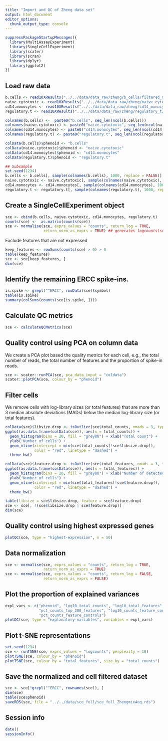```yaml
---
title: "Import and QC of Zheng data set"
output: html_document
editor_options: 
  chunk_output_type: console
---
```


```r
suppressPackageStartupMessages({
  library(MultiAssayExperiment)
  library(SingleCellExperiment)
  library(scater)
  library(scran)
  library(dplyr)
  library(ggplot2)
})
```

## Load raw data

```r
b.cells <- read10XResults("../../data/data_raw/zheng/b_cells/filtered_matrices_mex/hg19") 
naive.cytotoxic <- read10XResults("../../data/data_raw/zheng/naive_cytotoxic/filtered_matrices_mex/hg19")
cd14.monocytes <- read10XResults("../../data/data_raw/zheng/cd14_monocytes/filtered_matrices_mex/hg19")
regulatory.t <- read10XResults("../../data/data_raw/zheng/regulatory_t/filtered_matrices_mex/hg19")

colnames(b.cells) <-  paste0("b.cells", seq_len(ncol(b.cells)))
colnames(naive.cytotoxic) <- paste0("naive.cytotoxic", seq_len(ncol(naive.cytotoxic)))
colnames(cd14.monocytes) <- paste0("cd14.monocytes", seq_len(ncol(cd14.monocytes)))
colnames(regulatory.t) <- paste0("regulatory.t", seq_len(ncol(regulatory.t)))

colData(b.cells)$phenoid <- "b.cells"
colData(naive.cytotoxic)$phenoid <- "naive.cytotoxic"
colData(cd14.monocytes)$phenoid <- "cd14.monocytes"
colData(regulatory.t)$phenoid <- "regulatory.t"

## Subsample
set.seed(1234)
b.cells <- b.cells[, sample(colnames(b.cells), 1000, replace = FALSE)]
naive.cytotoxic <- naive.cytotoxic[, sample(colnames(naive.cytotoxic), 1000, replace = FALSE)]
cd14.monocytes <- cd14.monocytes[, sample(colnames(cd14.monocytes), 1000, replace = FALSE)]
regulatory.t <- regulatory.t[, sample(colnames(regulatory.t), 1000, replace = FALSE)]
```

## Create a SingleCellExperiment object

```r
sce <- cbind(b.cells, naive.cytotoxic, cd14.monocytes, regulatory.t)
counts(sce) <-  as.matrix(counts(sce))
sce <- normalise(sce, exprs_values = "counts", return_log = TRUE, 
                 return_norm_as_exprs = TRUE) ## generates logcounts(sce)
```

Exclude features that are not expressed

```r
keep_features <- rowSums(counts(sce) > 0) > 0
table(keep_features)
sce <- sce[keep_features, ]
dim(sce)
```

## Identify the remaining ERCC spike-ins.

```r
is.spike <- grepl("^ERCC", rowData(sce)$symbol)
table(is.spike)
summary(colSums(counts(sce[is.spike, ])))
```

## Calculate QC metrics

```r
sce <- calculateQCMetrics(sce)
```

## Quality control using PCA on column data

We create a PCA plot based the quality metrics for each cell, e.g., the total
number of reads, the total number of features and the proportion of spike-in
reads.

```r
sce <- scater::runPCA(sce, pca_data_input = "coldata")
scater::plotPCA(sce, colour_by = "phenoid")
```

## Filter cells

We remove cells with log-library sizes (or total features) that are more than 3
median absolute deviations (MADs) below the median log-library size (or total
features).

```r
colData(sce)$libsize.drop <- isOutlier(sce$total_counts, nmads = 3, type = "lower", log = TRUE)
ggplot(as.data.frame(colData(sce)), aes(x = total_counts)) + 
  geom_histogram(bins = 20, fill = "grey80") + xlab("Total count") + 
  ylab("Number of cells") + 
  geom_vline(xintercept = min(sce$total_counts[!sce$libsize.drop]), 
             color = "red", linetype = "dashed") + 
  theme_bw()

colData(sce)$feature.drop <- isOutlier(sce$total_features, nmads = 3, type = "lower", log = TRUE)
ggplot(as.data.frame(colData(sce)), aes(x = total_features)) + 
  geom_histogram(bins = 20, fill = "grey80") + xlab("Number of detected features") + 
  ylab("Number of cells") + 
  geom_vline(xintercept = min(sce$total_features[!sce$feature.drop]), 
             color = "red", linetype = "dashed") + 
  theme_bw()
```

```r
table(libsize = sce$libsize.drop, feature = sce$feature.drop)
sce <- sce[, !(sce$libsize.drop | sce$feature.drop)]
dim(sce)
```

## Quality control using highest expressed genes

```r
plotQC(sce, type = "highest-expression", n = 50)
```

## Data normalization

```r
sce <- normalise(sce, exprs_values = "counts", return_log = TRUE, 
                 return_norm_as_exprs = TRUE)
sce <- normalise(sce, exprs_values = "counts", return_log = FALSE, 
                 return_norm_as_exprs = FALSE)
```

## Plot the proportion of explained variances

```r
expl_vars <- c("phenoid", "log10_total_counts", "log10_total_features", "pct_dropout",
               "pct_counts_top_200_features", "log10_counts_feature_controls",
               "pct_counts_feature_controls")
plotQC(sce, type = "explanatory-variables", variables = expl_vars)
```

## Plot t-SNE representations

```r
set.seed(1234)
sce <- runTSNE(sce, exprs_values = "logcounts", perplexity = 10)
plotTSNE(sce, colour_by = "phenoid")
plotTSNE(sce, colour_by = "total_features", size_by = "total_counts")
```

## Save the normalized and cell filtered dataset

```r
sce <- sce[!grepl("^ERCC", rownames(sce)), ]
dim(sce)
table(sce$phenoid)
saveRDS(sce, file = "../../data/sce_full/sce_full_Zhengmix4eq.rds")
```

## Session info

```r
date()
sessionInfo()
```

